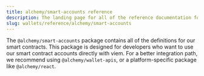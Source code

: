 ```yaml
---
title: alchemy/smart-accounts reference
description: The landing page for all of the reference documentation for @alchemy/smart-accounts
slug: wallets/reference/alchemy/smart-accounts
---
```


The `@alchemy/smart-accounts` package contains all of the definitions for our smart contracts.
This package is designed for developers who want to use our smart contract accounts directly with viem. For a better integration path, we recommend using `@alchemy/wallet-apis`, or a platform-specific package like `@alchemy/react`.
